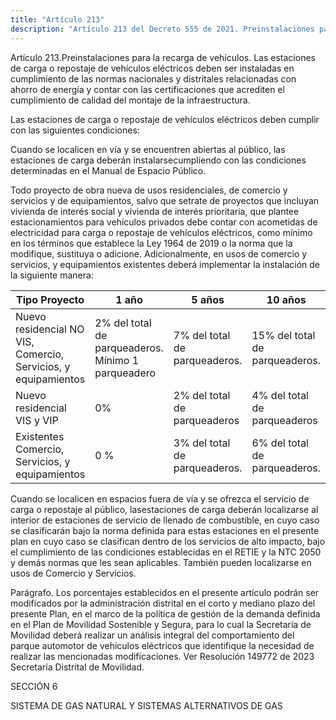 ```yaml
---
title: "Artículo 213"
description: "Artículo 213 del Decreto 555 de 2021. Preinstalaciones para la recarga de vehículos."
---
```


Artículo 213.Preinstalaciones para la recarga de vehículos. Las estaciones de carga o repostaje de vehículos eléctricos deben ser instaladas en cumplimiento de las normas nacionales y distritales relacionadas con ahorro de energía y contar con las certificaciones que acrediten el cumplimiento de calidad del montaje de la infraestructura.
 
Las estaciones de carga o repostaje de vehículos eléctricos deben cumplir con las siguientes condiciones:
 
Cuando se localicen en vía y se encuentren abiertas al público, las estaciones de carga deberán instalarsecumpliendo con las condiciones determinadas en el Manual de Espacio Público.
 
Todo proyecto de obra nueva de usos residenciales, de comercio y servicios y de equipamientos, salvo que setrate de proyectos que incluyan vivienda de interés social y vivienda de interés prioritaria, que plantee estacionamientos para vehículos privados debe contar con acometidas de electricidad para carga o repostaje de vehículos eléctricos, como mínimo en los términos que establece la Ley 1964 de 2019 o la norma que la modifique, sustituya o adicione. Adicionalmente, en usos de comercio y servicios, y equipamientos existentes deberá implementar la instalación de la siguiente manera:
 

| Tipo Proyecto | 1 año | 5 años | 10 años |
| --- | --- | --- | --- |
| Nuevo residencial NO VIS, <br> Comercio, Servicios, y equipamientos | 2% del total de parqueaderos. <br> Mínimo 1 parqueadero | 7% del total de parqueaderos. | 15% del total de parqueaderos. |
| Nuevo residencial VIS y VIP | 0% | 2% del total de parqueaderos | 4% del total de parqueaderos |
| Existentes Comercio, Servicios, y equipamientos | 0 % | 3% del total de parqueaderos. | 6% del total de parqueaderos. |


 
Cuando se localicen en espacios fuera de vía y se ofrezca el servicio de carga o repostaje al público, lasestaciones de carga deberán localizarse al interior de estaciones de servicio de llenado de combustible, en cuyo caso se clasificarán bajo la norma definida para estas estaciones en el presente plan en cuyo caso se clasifican dentro de los servicios de alto impacto, bajo el cumplimiento de las condiciones establecidas en el RETIE y la NTC 2050 y demás normas que les sean aplicables. También pueden localizarse en usos de Comercio y Servicios.
 
Parágrafo. Los porcentajes establecidos en el presente artículo podrán ser modificados por la administración distrital en el corto y mediano plazo del presente Plan, en el marco de la política de gestión de la demanda definida en el Plan de Movilidad Sostenible y Segura, para lo cual la Secretaría de Movilidad deberá realizar un análisis integral del comportamiento del parque automotor de vehículos eléctricos que identifique la necesidad de realizar las mencionadas modificaciones.
Ver Resolución 149772 de 2023 Secretaría Distrital de Movilidad.
 
SECCIÓN 6
 
SISTEMA DE GAS NATURAL Y SISTEMAS ALTERNATIVOS DE GAS